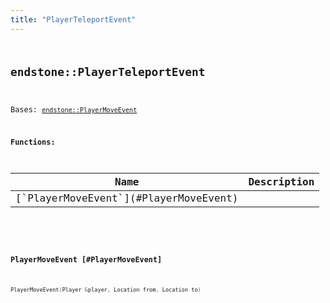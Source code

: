 ```yaml
---
title: "PlayerTeleportEvent"
---
```


## <code className="doc-symbol doc-symbol-class"/> endstone::PlayerTeleportEvent

Bases: [`endstone::PlayerMoveEvent`](player_move_event)
















**Functions:**

<table>
<thead>
   <tr>
      <th>Name</th>
      <th>Description</th>
   </tr>
</thead>
<tbody>
<tr key="classendstone_1_1_player_teleport_event_1a8a1cf3638b2074e1d7845129adbbfed5">
    <td>[`PlayerMoveEvent`](#PlayerMoveEvent)</td>
    <td></td>
</tr>
</tbody>
</table>

### <code className="doc-symbol doc-symbol-function"/> PlayerMoveEvent [#PlayerMoveEvent]

```cpp
PlayerMoveEvent(Player &player, Location from, Location to)
```